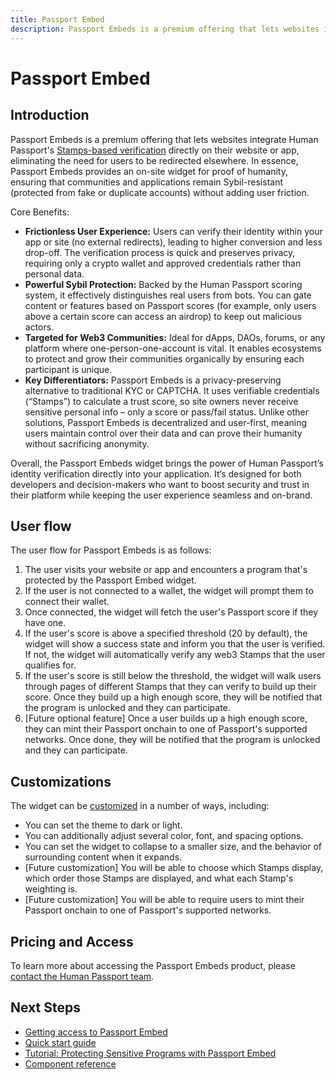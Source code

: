 ```yaml
---
title: Passport Embed
description: Passport Embeds is a premium offering that lets websites integrate Human Passport's Stamps-based verification directly on their website or app, eliminating the need for users to be redirected elsewhere.
---
```



# Passport Embed

## Introduction

Passport Embeds is a premium offering that lets websites integrate Human Passport's [Stamps-based verification](/building-with-passport/stamps/introduction) directly on their website or app, eliminating the need for users to be redirected elsewhere​. In essence, Passport Embeds provides an on-site widget for proof of humanity, ensuring that communities and applications remain Sybil-resistant (protected from fake or duplicate accounts) without adding user friction.

Core Benefits:
* **Frictionless User Experience:** Users can verify their identity within your app or site (no external redirects), leading to higher conversion and less drop-off​. The verification process is quick and preserves privacy, requiring only a crypto wallet and approved credentials rather than personal data.
* **Powerful Sybil Protection:** Backed by the Human Passport scoring system, it effectively distinguishes real users from bots. You can gate content or features based on Passport scores (for example, only users above a certain score can access an airdrop) to keep out malicious actors​.
* **Targeted for Web3 Communities:** Ideal for dApps, DAOs, forums, or any platform where one-person-one-account is vital. It enables ecosystems to protect and grow their communities organically by ensuring each participant is unique​.
* **Key Differentiators:** Passport Embeds is a privacy-preserving alternative to traditional KYC or CAPTCHA. It uses verifiable credentials (“Stamps”) to calculate a trust score, so site owners never receive sensitive personal info – only a score or pass/fail status. Unlike other solutions, Passport Embeds is decentralized and user-first​, meaning users maintain control over their data and can prove their humanity without sacrificing anonymity.

Overall, the Passport Embeds widget brings the power of Human Passport’s identity verification directly into your application. It’s designed for both developers and decision-makers who want to boost security and trust in their platform while keeping the user experience seamless and on-brand.

## User flow

The user flow for Passport Embeds is as follows:

1. The user visits your website or app and encounters a program that's protected by the Passport Embed widget.
2. If the user is not connected to a wallet, the widget will prompt them to connect their wallet.
3. Once connected, the widget will fetch the user's Passport score if they have one.
4. If the user's score is above a specified threshold (20 by default), the widget will show a success state and inform you that the user is verified. If not, the widget will automatically verify any web3 Stamps that the user qualifies for. 
5. If the user's score is still below the threshold, the widget will walk users through pages of different Stamps that they can verify to build up their score. Once they build up a high enough score, they will be notified that the program is unlocked and they can participate.
6. [Future optional feature] Once a user builds up a high enough score, they can mint their Passport onchain to one of Passport's supported networks. Once done, they will be notified that the program is unlocked and they can participate.

## Customizations

The widget can be [customized](customization) in a number of ways, including:

* You can set the theme to dark or light.
* You can additionally adjust several color, font, and spacing options.
* You can set the widget to collapse to a smaller size, and the behavior of surrounding content when it expands.
* [Future customization] You will be able to choose which Stamps display, which order those Stamps are displayed, and what each Stamp's weighting is.
* [Future customization] You will be able to require users to mint their Passport onchain to one of Passport's supported networks.

## Pricing and Access

To learn more about accessing the Passport Embeds product, please [contact the Human Passport team](https://tally.so/r/3X81KL).

## Next Steps

* [Getting access to Passport Embed](getting-access)
* [Quick start guide](quick-start-guide)
* [Tutorial: Protecting Sensitive Programs with Passport Embed](tutorial/protecting-sensitive-programs-with-passport-embed)
* [Component reference](component-reference)